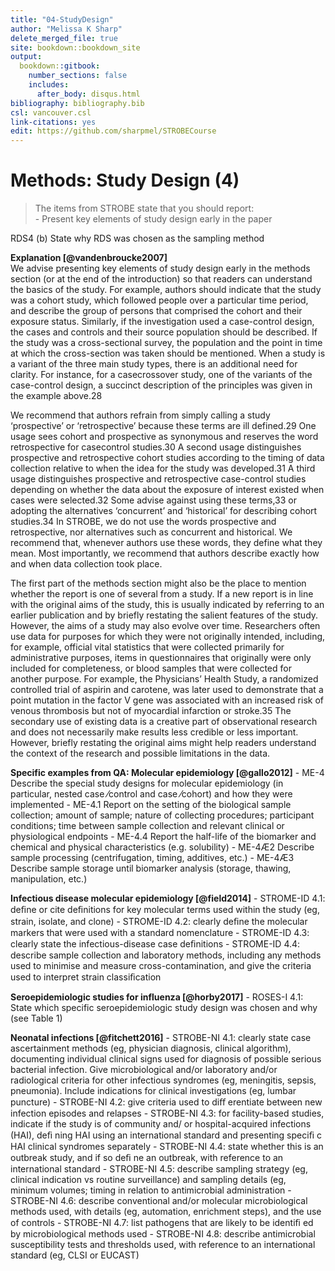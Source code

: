 ---
title: "04-StudyDesign"
author: "Melissa K Sharp"
delete_merged_file: true
site: bookdown::bookdown_site
output:
  bookdown::gitbook:
    number_sections: false 
    includes: 
      after_body: disqus.html
bibliography: bibliography.bib
csl: vancouver.csl
link-citations: yes
edit: https://github.com/sharpmel/STROBECourse
---

# Methods: Study Design (4)
> The items from STROBE state that you should report:   
- Present key elements of study design early in the paper

RDS4 (b) State why RDS was chosen as the sampling method

**Explanation [@vandenbroucke2007]**</br>
We advise presenting key elements of study design early in the methods section (or at the end of the introduction)
so that readers can understand the basics of the study. For example, authors should indicate that the study was a cohort
study, which followed people over a particular time period, and describe the group of persons that comprised the cohort
and their exposure status. Similarly, if the investigation used a case-control design, the cases and controls and their source
population should be described. If the study was a cross-sectional survey, the population and the point in time at
which the cross-section was taken should be mentioned. 
When a study is a variant of the three main study types, there is an additional need for clarity. For instance, for a casecrossover study, one of the variants of the case-control design, a succinct description of the principles was given in the example above.28

We recommend that authors refrain from simply calling a study ‘prospective’ or ‘retrospective’ because these terms
are ill defined.29 One usage sees cohort and prospective as synonymous and reserves the word retrospective for casecontrol
studies.30 A second usage distinguishes prospective and retrospective cohort studies according to the timing of data collection relative to when the idea for the study was developed.31 A third usage distinguishes prospective and
retrospective case-control studies depending on whether the data about the exposure of interest existed when cases were
selected.32 Some advise against using these terms,33 or adopting the alternatives ‘concurrent’ and ‘historical’ for describing
cohort studies.34 In STROBE, we do not use the words prospective and retrospective, nor alternatives such as concurrent
and historical. We recommend that, whenever authors use these words, they define what they mean. Most importantly,
we recommend that authors describe exactly how and when data collection took place.

The first part of the methods section might also be the place to mention whether the report is one of several from a
study. If a new report is in line with the original aims of the study, this is usually indicated by referring to an earlier
publication and by briefly restating the salient features of the study. However, the aims of a study may also evolve over
time. Researchers often use data for purposes for which they were not originally intended, including, for example, official
vital statistics that were collected primarily for administrative purposes, items in questionnaires that originally were only
included for completeness, or blood samples that were collected for another purpose. For example, the Physicians’ Health Study, a randomized controlled trial of aspirin and carotene, was later used to demonstrate that a point mutation in the factor V gene was associated with an increased risk of venous thrombosis but not of myocardial infarction or stroke.35 The secondary use of existing data is a creative part of observational research and does not necessarily make results less credible or less important. However, briefly restating the original aims might help readers understand the context of the research and possible limitations in the data.

**Specific examples from QA: ** 
**Molecular epidemiology [@gallo2012]** 
- ME-4 Describe the special study designs for molecular epidemiology (in particular, nested case ⁄control and case ⁄cohort) and how they were implemented
- ME-4.1 Report on the setting of the biological sample collection; amount of sample; nature of collecting procedures; participant conditions; time between sample collection and relevant clinical or physiological endpoints
- ME-4.4 Report the half-life of the biomarker and chemical and physical characteristics (e.g. solubility)
- ME-4Æ2 Describe sample processing (centrifugation, timing, additives, etc.)
- ME-4Æ3 Describe sample storage until biomarker analysis (storage, thawing, manipulation, etc.)

**Infectious disease molecular epidemiology [@field2014]**
- STROME-ID 4.1: deﬁne or cite deﬁnitions for key molecular terms used within the study (eg, strain, isolate, and clone)
- STROME-ID 4.2: clearly deﬁne the molecular markers that were used with a standard nomenclature
- STROME-ID 4.3: clearly state the infectious-disease case deﬁnitions
- STROME-ID 4.4: describe sample collection and laboratory methods, including any methods used to minimise and measure cross-contamination, and give the criteria used to interpret strain classiﬁcation

**Seroepidemiologic studies for influenza [@horby2017]**
- ROSES-I 4.1: State which specific seroepidemiologic study design was chosen and why (see Table 1)

**Neonatal infections [@fitchett2016]**
- STROBE-NI 4.1: clearly state case ascertainment methods (eg, physician diagnosis, clinical algorithm), documenting individual clinical signs used for diagnosis of possible serious bacterial infection. Give microbiological and/or laboratory and/or radiological criteria for other infectious syndromes (eg, meningitis, sepsis, pneumonia). Include indications for clinical investigations (eg, lumbar puncture)
- STROBE-NI 4.2: give criteria used to diﬀ erentiate between new infection episodes and relapses
- STROBE-NI 4.3: for facility-based studies, indicate if the study is of community and/ or hospital-acquired infections (HAI), deﬁ ning HAI using an international standard and presenting speciﬁ c HAI clinical syndromes separately
- STROBE-NI 4.4: state whether this is an outbreak study, and if so deﬁ ne an outbreak, with reference to an international standard
- STROBE-NI 4.5: describe sampling strategy (eg, clinical indication vs routine surveillance) and sampling details (eg, minimum volumes; timing in relation to antimicrobial administration
- STROBE-NI 4.6: describe conventional and/or molecular microbiological methods used, with details (eg, automation, enrichment steps), and the use of controls
- STROBE-NI 4.7: list pathogens that are likely to be identiﬁ ed by microbiological methods used
- STROBE-NI 4.8: describe antimicrobial susceptibility tests and thresholds used, with reference to an international standard (eg, CLSI or EUCAST)